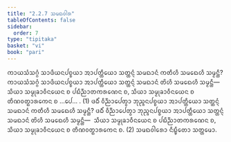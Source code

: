 ```yaml
---
title: "2.2.7 ᩈᨾᨳᩅᩤᩁ"
tableOfContents: false
sidebar:
  order: 7
type: "tipitaka"
basket: "vi"
book: "pari"
---
```



<DynamicBreadcrumb />

<Division number="255" book="pari">

<Paragraph number="1067" book="pari">
ᨠᩣᨿᩈᩴᩈᨣ᩠ᨣᩴ ᩈᩣᨴᩥᨿᨶᨸᨧ᩠ᨧᨿᩣ ᩋᩣᨸᨲ᩠ᨲᩥᨿᩮᩣ ᩈᨲ᩠ᨲᨶ᩠ᨶᩴ ᩈᨾᨳᩣᨶᩴ ᨠᨲᩥᩉᩥ ᩈᨾᨳᩮᩉᩥ ᩈᨾ᩠ᨾᨶ᩠ᨲᩥ? ᨠᩣᨿᩈᩴᩈᨣ᩠ᨣᩴ ᩈᩣᨴᩥᨿᨶᨸᨧ᩠ᨧᨿᩣ ᩋᩣᨸᨲ᩠ᨲᩥᨿᩮᩣ ᩈᨲ᩠ᨲᨶ᩠ᨶᩴ ᩈᨾᨳᩣᨶᩴ ᨲᩦᩉᩥ ᩈᨾᨳᩮᩉᩥ ᩈᨾ᩠ᨾᨶ᩠ᨲᩥ—  ᩈᩥᨿᩣ ᩈᨾ᩠ᨾᩩᨡᩣᩅᩥᨶᨿᩮᨶ ᨧ ᨸᨭᩥᨬ᩠ᨬᩣᨲᨠᩁᨱᩮᨶ ᨧ, ᩈᩥᨿᩣ ᩈᨾ᩠ᨾᩩᨡᩣᩅᩥᨶᨿᩮᨶ ᨧ ᨲᩥᨱᩅᨲ᩠ᨳᩣᩁᨠᩮᨶ ᨧ …ᨸᩮ… . (1)
</Paragraph>

<Paragraph number="1068" book="pari">
ᨴᨵᩥᩴ ᩅᩥᨬ᩠ᨬᩣᨸᩮᨲ᩠ᩅᩣ ᨽᩩᨬ᩠ᨩᨶᨸᨧ᩠ᨧᨿᩣ ᩋᩣᨸᨲ᩠ᨲᩥᨿᩮᩣ ᩈᨲ᩠ᨲᨶ᩠ᨶᩴ ᩈᨾᨳᩣᨶᩴ ᨠᨲᩥᩉᩥ ᩈᨾᨳᩮᩉᩥ ᩈᨾ᩠ᨾᨶ᩠ᨲᩥ? ᨴᨵᩥᩴ ᩅᩥᨬ᩠ᨬᩣᨸᩮᨲ᩠ᩅᩣ ᨽᩩᨬ᩠ᨩᨶᨸᨧ᩠ᨧᨿᩣ ᩋᩣᨸᨲ᩠ᨲᩥᨿᩮᩣ ᩈᨲ᩠ᨲᨶ᩠ᨶᩴ ᩈᨾᨳᩣᨶᩴ ᨲᩦᩉᩥ ᩈᨾᨳᩮᩉᩥ ᩈᨾ᩠ᨾᨶ᩠ᨲᩥ—  ᩈᩥᨿᩣ ᩈᨾ᩠ᨾᩩᨡᩣᩅᩥᨶᨿᩮᨶ ᨧ ᨸᨭᩥᨬ᩠ᨬᩣᨲᨠᩁᨱᩮᨶ ᨧ, ᩈᩥᨿᩣ ᩈᨾ᩠ᨾᩩᨡᩣᩅᩥᨶᨿᩮᨶ ᨧ ᨲᩥᨱᩅᨲ᩠ᨳᩣᩁᨠᩮᨶ ᨧ. (2)

</Paragraph>
</Division>

<Paragraph number="1069" type="center" book="pari">
ᩈᨾᨳᩅᩤᩁᩮᩣ ᨶᩥᨭ᩠ᨮᩥᨲᩮᩣ ᩈᨲ᩠ᨲᨾᩮᩣ.
</Paragraph>